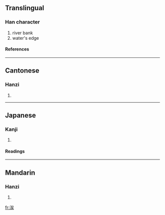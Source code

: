 ==Translingual==
===Han character===
{{Han char|rn=85|rad=水|as=07|sn=10|four=3313<sub>4</sub>|canj=水戈人大 (EIOK)}}
# river bank
# water's edge
====References====
{{Han ref|kx=0627.070|dkj=17546|dj=1029.110|hdz=31636.090|uh=6D98|ud=28056|bh=D25D|bd=53853}}

----
==Cantonese==
===Hanzi===
{{yue-hanzi|jyut=|y=ji6}}
# {{defn|Cantonese}}

----
==Japanese==
===Kanji===
{{ja-kanji|grade=|rs=水07}}
# {{defn|Japanese}} 
====Readings====
{{ja-readings|on=[[し]] (shi), [[じ]] (ji)|kun=[[ほとり]] (hotori)}}

----
==Mandarin==
===Hanzi===
{{cmn-hanzi|pin=[[sì]] ([[si4]])|wg=ssu<sup>4</sup>}}
# {{defn|Mandarin}}

[[fr:涘]]